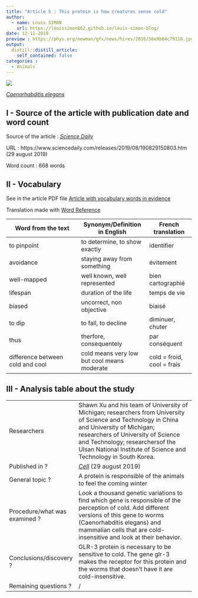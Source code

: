 ```yaml
---
title: "Article 5 : This protein is how creatures sense cold"
author: 
  - name: Louis SIMON
    url: https://louissimon862.github.io/louis-simon-blog/
date: 12-11-2019
preview : https://phys.org/newman/gfx/news/hires/2016/56e9b84c79118.jpg
output:
  distill::distill_article:
    self_contained: false
categories :
  - Animals
---
```


![](https://phys.org/newman/gfx/news/hires/2016/56e9b84c79118.jpg)

[*Caenorhabditis elegans*](https://phys.org/newman/gfx/news/hires/2016/56e9b84c79118.jpg)


## I - Source of the article with publication date and word count

Source of the article : [*Science Daily*](https://www.sciencedaily.com/releases/2019/08/190829150803.htm)

URL : https://www.sciencedaily.com/releases/2019/08/190829150803.htm (29 august 2019)
 
Word count : 668 words

## II - Vocabulary

See in the article PDF file [Article with vocabulary words in evidence](https://github.com/LouisSimon862/louis-simon-blog/blob/master/pdf/Article5%2Bvoc.pdf)

Translation made with [Word Reference](https://www.wordreference.com/)

| Word from the text | Synonym/Definition in English | French translation |
| ------------------- | ------------------|------------ |
| to pinpoint | to determine, to show exactly | identifier |
| avoidance | staying away from something | évitement |
| well-mapped | well known, well represented | bien cartographié |
| lifespan | duration of the life | temps de vie |
| biased | uncorrect, non objective | biaisé |
| to dip | to fall, to decline | diminuer, chuter |
| thus | therfore, consequentely | par conséquent |
| difference between cold and cool | cold means very low but cool means moderate | cold = froid, cool = frais |

## III - Analysis table about the study

|                              |                                                                     |
| ---------------------------- | ------------------------------------------------------------------- |
| Researchers                  | Shawn Xu and his team of University of Michigan; researchers from University of Science and Technology in China and University of Michigan; researchers of University of Science and Technology; researchersof the Ulsan National Institute of Science and Technology in South Korea. |
| Published in ?                |  [*Cell*](https://www.cell.com/cell/fulltext/S0092-8674(19)30833-5?_returnURL=https%3A%2F%2Flinkinghub.elsevier.com%2Fretrieve%2Fpii%2FS0092867419308335%3Fshowall%3Dtrue) (29 august 2019)              |
| General topic ?               | A protein is responsible of the animals to feel the coming winter |
| Procedure/what was examined ? | Look a thousand genetic variations to find which gene is responsible of the perception of cold. Add different versions of this gene to worms (Caenorhabditis elegans) and mammalian cells that are cold-insensitive and look at their behavior. |  
| Conclusions/discovery ?       | GLR-3 protein is necessary to be sensitive to cold. The gene glr-3 makes the receptor for this protein and the worms that doesn't have it are cold-insensitive. |
| Remaining questions ?         | / |




